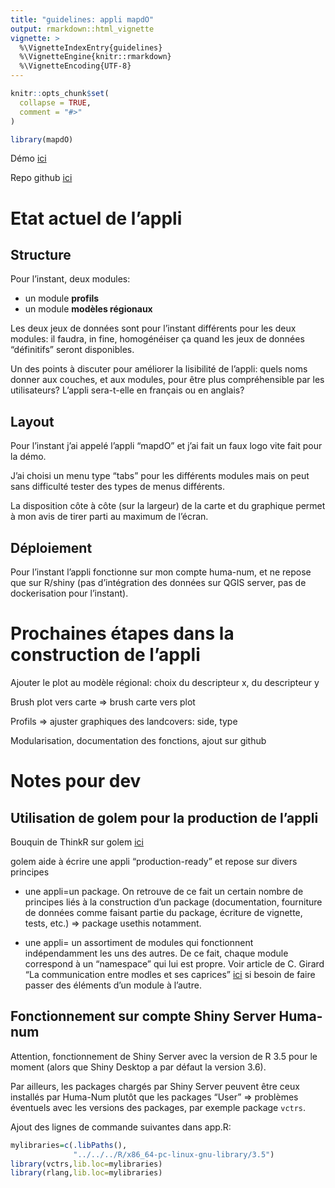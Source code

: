 ```yaml
---
title: "guidelines: appli mapdO"
output: rmarkdown::html_vignette
vignette: >
  %\VignetteIndexEntry{guidelines}
  %\VignetteEngine{knitr::rmarkdown}
  %\VignetteEncoding{UTF-8}
---
```


```r
knitr::opts_chunk$set(
  collapse = TRUE,
  comment = "#>"
)
```

```r
library(mapdO)
```


Démo [ici](https://analytics.huma-num.fr/Lise.Vaudor/mapdO/)

Repo github [ici](https://github.com/lvaudor/mapdO/)

# Etat actuel de l'appli

## Structure

Pour l'instant, deux modules:

- un module **profils**
- un module **modèles régionaux**

Les deux jeux de données sont pour l'instant différents pour les deux modules: il faudra, in fine, homogénéiser ça quand les jeux de données "définitifs" seront disponibles.

Un des points à discuter pour améliorer la lisibilité de l'appli: quels noms donner aux couches, et aux modules, pour être plus compréhensible par les utilisateurs? L'appli sera-t-elle en français ou en anglais?

## Layout

Pour l'instant j'ai appelé l'appli "mapdO" et j'ai fait un faux logo vite fait pour la démo.

J'ai choisi un menu type "tabs" pour les différents modules mais on peut sans difficulté tester des types de menus différents.

La disposition côte à côte (sur la largeur) de la carte et du graphique permet à mon avis de tirer parti au maximum de l'écran.

## Déploiement

Pour l'instant l'appli fonctionne sur mon compte huma-num, et ne repose que sur R/shiny (pas d'intégration des données sur QGIS server, pas de dockerisation pour l'instant).

# Prochaines étapes dans la construction de l'appli

Ajouter le plot au modèle régional: choix du descripteur x, du descripteur y

Brush plot vers carte => brush carte vers plot

Profils => ajuster graphiques des landcovers: side, type

Modularisation, documentation des fonctions, ajout sur github

# Notes pour dev

## Utilisation de golem pour la production de l'appli

Bouquin de ThinkR sur golem [ici](https://engineering-shiny.org/)

golem aide à écrire une appli "production-ready" et repose sur divers principes

- une appli=un package. On retrouve de ce fait un certain nombre de principes liés à la construction d'un package (documentation, fourniture de données comme faisant partie du package, écriture de vignette, tests, etc.) => package usethis notamment.

- une appli= un assortiment de modules qui fonctionnent indépendamment les uns des autres. De ce fait, chaque module correspond à un "namespace" qui lui est propre. Voir article de C. Girard "La communication entre modles et ses caprices" [ici](https://rtask.thinkr.fr/fr/la-communication-entre-modules-et-ses-caprices/) si besoin de faire passer des éléments d'un module à l'autre. 

## Fonctionnement sur compte Shiny Server Huma-num

Attention, fonctionnement de Shiny Server avec la version de R 3.5 pour le moment (alors que Shiny Desktop a par défaut la version 3.6).

Par ailleurs, les packages chargés par Shiny Server peuvent être ceux installés par Huma-Num plutôt que les packages "User" => problèmes éventuels avec les versions des packages, par exemple package `vctrs`. 

Ajout des lignes de commande suivantes dans app.R:

```r
mylibraries=c(.libPaths(),
              "../../../R/x86_64-pc-linux-gnu-library/3.5")
library(vctrs,lib.loc=mylibraries)
library(rlang,lib.loc=mylibraries)
```


